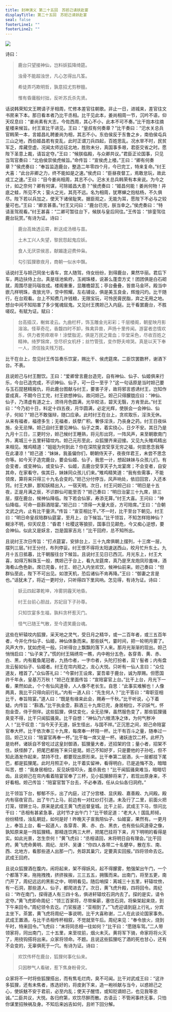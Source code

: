 ```yaml
---
title: 封神演义 第二十五回　苏妲己请妖赴宴
displayTitle: 第二十五回　苏妲己请妖赴宴
seal: false
footerLine1: ""
footerLine2: ""
---
```

![](/data/fengshen-images/00037.jpeg)

诗曰：

> 鹿台只望接神仙，岂料妖狐降绮筵。
>
> 浊骨不能超浊世，凡心怎得出凡筌。
>
> 希徒弄巧欺明哲，孰意招尤剪秽膻。
>
> 惟有昏庸殷纣拙，反听苏氏杀先贤。

话说韩荣知文王聘请子牙相周，忙修本差官往朝歌。非止一日，进城来，差官往文书房来下本。那日看本者乃比干丞相。比干见此本，姜尚相周一节，沉吟不语，仰天叹息曰：“姜尚素有大志，今佐西周，其心不小，此本不可不奏。”比干抱本往摘星楼来候旨。纣王宣比干进见。王曰：“皇叔有何奏章？”比干奏曰：“汜水关总兵官韩荣一本，言姬昌礼聘姜尚为相，其志不小。东伯侯反于东鲁之乡，南伯侯屯兵三山之地，西伯姬昌若有变乱，此时正谓刀兵四起，百姓思乱。况水旱不时，民贫军乏，库藏空虚。况闻太师远征北地，胜败未分，真国事多艰，君臣交省之时。愿陛下圣意上裁，请旨定夺。”王曰：“候朕临殿，与众卿共议。”君臣正论国事，只见当驾官奏曰：“北伯侯崇侯虎候旨。”命传旨：“宣侯虎上楼。”王曰：“卿有何奏章？”侯虎奏曰：“奉旨监造鹿台，整造二年零四个月，今已完工，特来复命。”纣王大喜：“此台非卿之力，终不能如是之速。”侯虎曰：“臣昼夜督工，焉敢怠玩，故此成工之速。”王曰：“目今姜尚相周，其志不小。汜水关总兵韩荣有本来说。为今之计，如之奈何？卿有何谋，可除姬昌大患？”侯虎奏曰：“姬昌何能！姜尚何物！井底之蛙，所见不大；萤火之光，其亮不远。名为相周，犹寒蝉之抱枯杨，不久俱尽。陛下若以兵加之，使天下诸侯耻笑。据臣观之，无能为耳，愿陛下不必与之较量可也。”王曰：“卿言甚善。”纣王又问曰：“鹿台已完，朕当幸之。”侯虎奏曰：“特请圣驾观看。”纣王甚喜：“二卿可暂往台下，候朕与皇后同往。”王传旨：“排銮驾往鹿台玩赏。”有诗为证。诗曰：

> 鹿台高耸透云霄，断送成汤根与苗。
>
> 土木工兴人失望，黎民怨起鬼应妖。
>
> 食人无厌崇侯恶，献媚逢迎费仲枭。
>
> 勾引狐狸歌夜月，商朝一似水中飘。

话说纣王与妲己同坐七香车，宫人随驾，侍女纷纷，到得鹿台，果然华丽。君后下车，两边扶侍上台。真是瑶池紫府，玉阙珠楼，说甚么蓬壶方丈！团团俱是白石砌就，周围尽是玛瑙妆成。楼阁重重，显雕檐碧瓦；亭台叠叠，皆兽马金环。殿当中嵌几样明珠，夜放光华，空中照耀。左右铺设，俱是美玉良金，辉煌闪灼。比干随行，在台观看。台上不知费几许钱粮，无限宝玩，可怜民膏民脂，弃之无用之地。想台中间不知陷害了多少冤魂屈鬼。又见纣王携妲己入内庭。比干看罢鹿台，不胜嗟叹。有赋为证。赋曰：

> 台高插汉，榭耸凌云。九曲栏杆，饰玉雕金光彩彩；千层楼阁，朝星映月影溶溶。怪草奇花，香馥四时不卸，殊禽异兽，声扬十里传闻。游宴者恣情欢乐，供力者劳瘁艰辛！涂壁脂泥，俱是万民之膏血；华堂采色，尽收百姓之精神。绮罗锦席，空尽织女机杼；丝竹管弦，变作野夫啼哭。真是以天下奉一人，须信独夫残万姓。

比干在台上，忽见纣王传旨奏乐饮宴，赐比干、侯虎筵席。二臣饮罢数杯，谢酒下台。不表。

且说妲己与纣王酣饮。王曰：“爱卿曾言鹿台造完，自有神仙、仙子、仙姬俱来行乐，今台已造完成，不识神仙、仙子，可一日一至乎？”这一句话原是当时妲己要与玉石琵琶精报仇，将此鹿台图献与纣王，要害子牙，故将邪言惑诱纣王，岂知作耍成真，不期今日工完，纣王欲想神仙，故问妲己。妲己只得朦胧应曰：“神仙、仙子，乃清虚有道之士，须待月色圆满，光华皎洁，碧天无翳，方肯至此。”纣王曰：“今乃初十日，料定十四五夜，月华圆满，必定光辉，使朕会一会神仙、仙子，何如？”妲己不敢强辩，随口应承。此时纣王在台上，贪欢取乐，淫泆无休。从来有福者，福德多生；无福者，妖孽广积。奢侈淫泆，乃丧身之药。纣王日夜纵施，全无忌惮。妲己自纣王要见神仙、仙子之类，着实挠心，日夕不安。其日乃是九月十三日，三更时分，妲己候纣王睡熟，将元形出窍，一阵风声，来至朝歌南门外，离城三十五里轩辕坟内。妲己元形至此，众狐狸齐来迎接。又见九头雉鸡精出来相见。雉鸡精道：“姐姐为何到此？你在深院皇宫受享无穷之福，何尝思念我等在此凄凉！”妲己道：“妹妹，我虽偏你们，朝朝侍天子，夜夜伴君王，未尝不思念你等。如今天子造完鹿台，要会仙姬、仙子，我思一计，想起妹妹与众孩儿们，有会变者，或变神仙，或变仙子、仙姬，去鹿台受享天子九龙宴席；不会变者，自安其命，在家看守。俟其日，妹妹同众孩儿们来。”雉鸡精笑道：“我有些需事，不能领席，算将来只得三十九名会变的。”妲己分付停当，风声响处，依旧回宫，入还本窍。纣王大醉，那知妖精出入，一宿天明。次日，纣王问妲己曰：“明日是十五夜，正是月满之辰，不识群仙可能至否？”妲己奏曰：“明日治宴三十九席，排三层，摆在鹿台，候神仙降临。陛下若会仙家，寿添无算。”纣王大喜。王问曰：“神仙降临，可命一臣斟酒陪宴。”妲己曰：“须得一大量大臣，方可陪席。”王曰：“合朝文武之内，止有比干量洪。”传旨：“宣亚相比干。”不一时，比干至台下朝见。纣王曰：“明日命皇叔陪群仙筵宴，至月上，台下候旨。”比干领旨，不知怎样陪神仙？糊涂不明，仰天叹息：“昏君！社稷这等狼狈，国事日见颠危，今又痴心逆想，要会神仙。似此又是妖言，岂是国家吉兆！”比干回府，总不知所出。

且说纣王次日传旨：“打点筵宴，安排台上，三十九席俱朝上摆列，十三席一层，摆列三层。”纣王分付，布列停妥。纣王恨不得将太阳速送西山，皎月忙升东土。九月十五日抵暮，比干朝服往台下候旨。且说纣王见日已西沉，月光东上，纣王大喜，如得万斛珠玉一般，携妲己于台上，看九龙筵席，真乃是烹龙炮凤珍羞味，酒海肴山色色新。席已完备，纣王、妲己入内坐欢饮，候神仙前来。妲己奏曰：“但群仙至此，陛下不可出见。如泄天机，恐后诸仙不肯再降。”王曰：“御妻之言是也。”话犹未了，将近一更时分，只听得四下里风响。怎见得，有诗为证。诗曰：

> 妖云四起罩乾坤，冷雾阴霾天地昏。
>
> 纣王台前心胆战，苏妃目下子孙尊。
>
> 只知饮宴多生福，孰料贪杯惹灭门。
>
> 怪气已随王气散，至今遗笑鹿台魂。

这些在轩辕坟内狐狸，采天地之灵气，受日月之精华，或一二百年者，或三五百年者，今并化作仙子、仙姬，神仙体象而来。那些妖气，霎时间，把一轮明月雾了。风声大作，犹如虎吼一般。只听得台上飘飘的落下人来。那月光渐渐的现出。妲己悄悄启曰：“仙子来了。”慌的纣王隔绣帘一瞧，内中袍分五色，各穿青、黄、赤、白、黑，内有戴鱼尾冠者，九扬巾者，一字巾者，头陀打扮者，双丫髻者；内有盘龙云髻如仙子、仙姬者。纣王在帘内观之，龙心大悦。只听有一仙人言曰：“众位道友，稽首了。”众仙答礼曰：“今蒙纣王设席，宴吾辈于鹿台，诚为厚赐。但愿国祚千年永，皇基万万秋！”妲己在里面传旨：“宣陪宴官上台。”比干上台，月光下一看，果然如此，个个有仙风道骨，人人像不老长生。自思：“此事实难解也！人像两真，我比干只得向前行礼。”内有一道人曰：“先生何人？”比干答曰：“卑职亚相比干，奉旨陪宴。”道人曰：“既是有缘来此会，赐寿一千秋。”比干听说，心下着疑。内传旨：“斟酒。”比干执金壶，斟酒三十九席已完，身居相位，不识妖气，怀抱金壶，侍于侧伴。这些狐狸，俱仗变化，全无忌惮，虽然服色变了，那些狐狸骚臭变不得，比干只闻狐骚臭。比干自想：“神仙乃六根清净之体，为何气秽冲人！”比干叹息：“当今天子无道，妖生怪出，与国不祥。”正沉思之间，妲己命陪宴官奉大杯。比干依次奉三十九席，每席奉一杯陪一杯。比干有百斗之量，随奉过一回。妲己又曰：“陪宴官再奉一杯。”比干每一席又是一杯。诸妖连饮二杯。此杯乃是劝杯。诸妖自不曾吃过这皇封御酒，狐狸量大者，还招架的住；量小者，招架不住。妖怪醉了，把尾巴都拖下来只是晃。妲己不知好歹，只是要他的子孙吃，但不知此酒发作起来，禁持不住，都要现出原形来。比干奉第二层酒，头一层都挂下尾巴，都是狐狸尾。此时月照正中，比干着实留神，看得明白，已是追悔不及，暗暗叫苦，想：“我身居相位，反见妖怪叩头，羞杀我也！”比干闻狐骚臭难当，暗暗切齿。且说妲己在帘内看着陪宴官奉了三杯，见小狐狸醉将来了，若现出原身来，不好看相。妲己传旨：“陪宴官暂下台去，不必奉酒，任从众仙各归洞府。”

比干领旨下台，郁郁不乐，出了内庭，过了分宫楼、显庆殿、嘉善殿、九间殿。殿内有宿夜官员。出了午门上马，前边有一对红纱灯引道。未及行了二里，前面火把灯笼，铿锵士马，原来是武成王黄飞虎巡督皇城。比干上前，武成王下马，惊问比干曰：“丞相有甚紧急事，这时节才出午门？”比干顿足道：“老大人！国乱邦倾，纷纷精怪，浊乱朝廷，如何是好！昨晚天子宣我陪仙子、仙姬宴，果然有。一更月上，奉旨上台，看一起道人，各穿青、黄、赤、白、黑衣，也有些仙风道骨之像，孰知原来是一阵狐狸精。那精连饮两三大杯，把尾巴挂将下来，月下明明的看得是实。如此光景，怎生奈何！”黄飞虎曰：“丞相请回，末将明日自有理会。”比干回府。黄飞虎命黄明、周纪、龙环、吴谦：“你四人各带二十名健卒，散在东、南、西、北地方，看那些道人出那一门，务踪其巢穴，定要真实回报。”四将领命去讫。武成王回府。

且说众狐狸酒在腹内，闹将起来，架不得妖风，起不得朦雾，勉强架出午门，一个个都落下来，拖拖拽拽，挤挤挨挨，三三五五，拥簇而来。出南门，将至五更，南门开了，周纪远远的黑影之中，明明看见。随后哨探：离城三十五里，轩辕坟傍，有一石洞，那些道人、仙子，都爬进去了。次日，黄飞虎升殿，四将回令。周纪曰：“昨在南门，探得道人有三四十名，俱进轩辕坟石洞内去了。探的是实，请令定夺。”黄飞虎即命周纪：“领三百家将，尽带柴薪，塞住石洞，将柴架起来烧，到下午来回令。”周纪领令去讫。门官报道：“亚相到了。”飞虎迎请到庭上行礼，分宾主坐下。茶罢，黄飞虎将周纪一事说明，比干大喜称谢，二人在此谈论国家事务。武成王置酒，与比干丞相传杯相叙，不觉就至午后。周纪来见：“奉令放火，烧到午时，特来回令。”飞虎曰：“末将同丞相一往如何？”比干曰：“愿随车驾。”二人带领家将，同出南门，三十五里，来至坟前，烟火未灭。黄将军下骑，命家将将火灭了，用挠钩搭将出来。众家将领命。不题。且说这些狐狸吃了酒的死也甘心，还有不会变的，无辜俱死于一穴。有诗为证。诗曰：

> 欢饮传杯在鹿台，狐狸何事化仙来。
>
> 只因秽气人看破，惹下焦身粉骨灾。

众家将不一时将些狐狸搭出，而有焦毛烂肉，臭不可闻。比干对武成王曰：“这许多狐狸，还有未焦者，拣选好的，将皮剥下来，造一袍袄献与当今，以惑妲己之心，使妖魅不安于君前，必至内乱；使天子醒悟，或知贬谪妲己，也见我等忠诚。”二臣共议，大悦。各归府第，欢饮尽醉而散。古语云：不管闲事终无事，只怕你谋里招殃祸及身。不知后来凶吉如何，且听下回分解。